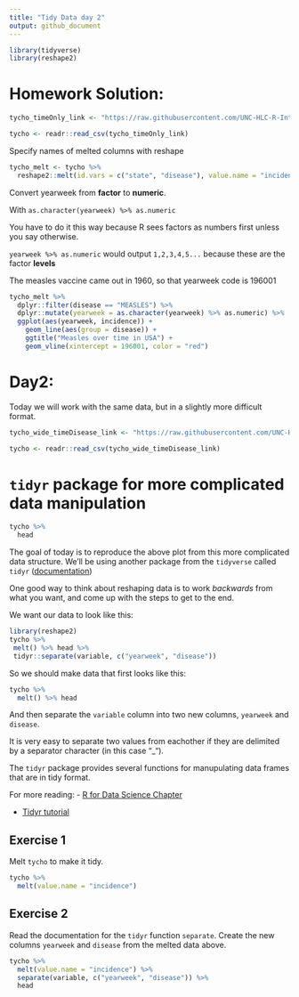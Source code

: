 ```yaml
---
title: "Tidy Data day 2"
output: github_document
---
```


```r
library(tidyverse)
library(reshape2)
```

# Homework Solution:

```r
tycho_timeOnly_link <- "https://raw.githubusercontent.com/UNC-HLC-R-Intro/lessons/import/data/tycho_wide_timeOnly.csv?token=AQdxTdVbMVfOF85YawF5KGZrS_i0xTxDks5bUKzswA%3D%3D"

tycho <- readr::read_csv(tycho_timeOnly_link)
```

Specify names of melted columns with reshape
```r
tycho_melt <- tycho %>% 
  reshape2::melt(id.vars = c("state", "disease"), value.name = "incidence", variable.name = "yearweek") 
```

Convert yearweek from **factor** to **numeric**.

With `as.character(yearweek) %>% as.numeric`

You have to do it this way because R sees factors as numbers first unless you say otherwise. 

`yearweek %>% as.numeric` would output `1,2,3,4,5...` because these are the factor **levels**

The measles vaccine came out in 1960, so that yearweek code is 196001
```r
tycho_melt %>% 
  dplyr::filter(disease == "MEASLES") %>% 
  dplyr::mutate(yearweek = as.character(yearweek) %>% as.numeric) %>% 
  ggplot(aes(yearweek, incidence)) +
    geom_line(aes(group = disease)) +
    ggtitle("Measles over time in USA") +
    geom_vline(xintercept = 196001, color = "red")
```


# Day2:

Today we will work with the same data, but in a slightly more difficult format.


```r
tycho_wide_timeDisease_link <- "https://raw.githubusercontent.com/UNC-HLC-R-Intro/lessons/import/data/tycho_wide_time-disease.csv?token=AQdxTfHxKKtnxxzNvQeWm5VXTBq9gZ0-ks5bUKzQwA%3D%3D"
```

```r
tycho <- readr::read_csv(tycho_wide_timeDisease_link)
```

# `tidyr` package for more complicated data manipulation

```r
tycho %>% 
  head
```

The goal of today is to reproduce the above plot from this more complicated data
structure. We'll be using another package from the `tidyverse` called `tidyr`
([documentation](https://tidyr.tidyverse.org/reference/index.html))

One good way to think about reshaping data is to work *backwards* from what you want, and come up with the steps to get to the end.

We want our data to look like this:
```r
library(reshape2)
tycho %>% 
 melt() %>% head %>% 
 tidyr::separate(variable, c("yearweek", "disease"))
```

So we should make data that first looks like this:
```r
tycho %>% 
  melt() %>% head
```

And then separate the `variable` column into two new columns, `yearweek` and `disease`.

It is very easy to separate two values from eachother if they are delimited by a separator character (in this case "_").

The `tidyr` package provides several functions for manupulating data frames that are in tidy format.

For more reading: 
- [R for Data Science Chapter](http://r4ds.had.co.nz/tidy-data.html)

- [Tidyr tutorial](https://www.r-bloggers.com/data-manipulation-with-tidyr/amp/)


## Exercise 1
Melt `tycho` to make it tidy.

```r
tycho %>% 
  melt(value.name = "incidence")
```

## Exercise 2

Read the documentation for the `tidyr` function `separate`. 
Create the new columns `yearweek` and `disease` from the melted data above.

```r
tycho %>% 
  melt(value.name = "incidence") %>% 
  separate(variable, c("yearweek", "disease")) %>% 
  head
```



